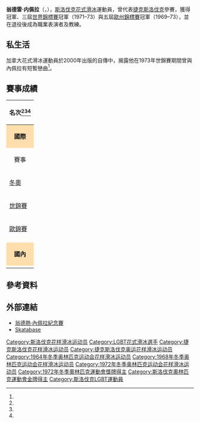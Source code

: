 {{noteTA
|1=zh-hk:花式溜冰; zh-tw:花式滑冰; zh-cn:花样滑冰; 
|2=zh-hk:溜冰; zh-hans:滑冰; zh-tw:滑冰;
|3=zh-hk:自由滑; zh-hans:自由滑; zh-tw:長曲項目;
|4=zh-hk:短節目; zh-hans:短节目; zh-tw:短曲項目;
|5=zh-hk:國際溜冰聯盟; zh-hans:国际滑冰联盟; zh-tw:國際滑冰總會;
}}
{{Infobox figure skater
|name= 翁德雷·内佩拉<br />Ondrej Nepela
|image= [[file:Bundesarchiv_Bild_183-L1129-0018,_Ondrej_Nepela.jpg|250px]]
|caption= 1972年時的內佩拉
|country= {{TCH}}
|birth_date= {{birth date|1951|1|22|df=y}}
|birth_place= {{TCH}}[[布拉提斯拉瓦|布拉提斯拉瓦]]<br>（今屬[[斯洛伐克|斯洛伐克]]）
|death_date= {{death date and age|1989|2|2|1951|1|22|df=y}}
|death_place= {{西德}}[[曼海姆|曼海姆]]
|formercoach= {{tsl|en|Hilda Múdra|希爾妲·穆德拉}}
|skating club= Slovan Bratislava
|beganskating= 1958
|retired= 1973
|medaltemplates= <!-- see [[Template:MedalRelatedTemplates|Template:MedalRelatedTemplates]] -->
{{MedalCountry| {{TCH}}}}
{{MedalSport | [[花式滑冰|花式滑冰]]}}
{{MedalCompetition|[[冬季奥林匹克运动会花样滑冰比赛|冬季奧運會]]}}
{{MedalGold| {{tsl|en|Figure skating at the 1972 Winter Olympics|1972 札幌}} | {{tsl|en|Figure skating at the 1972 Winter Olympics#Men|男子單人滑}}}}
{{MedalCompetition|[[世界花样滑冰锦标赛|世界錦標賽]]}}
{{MedalGold|{{tsl|en|1973 World Figure Skating Championships|1973 布拉提斯拉瓦}}|男子單人滑}}
{{MedalGold|{{tsl|en|1972 World Figure Skating Championships|1972 卡加利}}|男子單人滑}}
{{MedalGold|{{tsl|en|1971 World Figure Skating Championships|1971 里昂}}|男子單人滑}}
{{MedalSilver|{{tsl|en|1970 World Figure Skating Championships|1970 盧布爾雅那}}|男子單人滑}}
{{MedalSilver|{{tsl|en|1969 World Figure Skating Championships|1969 科羅拉多泉}}|男子單人滑}}
{{MedalCompetition|[[欧洲花样滑冰锦标赛|歐州錦標賽]]}}
{{MedalGold|{{tsl|en|1973 European Figure Skating Championships|1973 科隆}}|男子單人滑}}
{{MedalGold|{{tsl|en|1972 European Figure Skating Championships|1972 哥特堡}}|男子單人滑}}
{{MedalGold|{{tsl|en|1971 European Figure Skating Championships|1971 慕尼黑}}|男子單人滑}}
{{MedalGold|{{tsl|en|1970 European Figure Skating Championships|1970 列寧格勒}}|男子單人滑}}
{{MedalGold|{{tsl|en|1969 European Figure Skating Championships|1969 加爾米施-帕滕基興}}|男子單人滑}}
{{MedalBronze|{{tsl|en|1968 European Figure Skating Championships|1968 韋斯特羅斯}}|男子單人滑}}
{{MedalBronze|{{tsl|en|1967 European Figure Skating Championships|1967 盧布爾雅那}}|男子單人滑}}
{{MedalBronze|{{tsl|en|1966 European Figure Skating Championships|1966 布拉提斯拉瓦}}|男子單人滑}}
}}
'''翁德雷·内佩拉'''（{{lang-cs|'''Ondrej Nepela'''}}，{{bd|1951年|1月22日|1989年|2月2日|catIdx=N}}），[[斯洛伐克|斯洛伐克]][[花式滑冰|花式滑冰]]運動員，曾代表[[捷克斯洛伐克|捷克斯洛伐克]]參賽，獲得{{tsl|en|Figure skating at the 1972 Winter Olympics|1972年冬季奧運會}}冠軍、三屆[[世界花样滑冰锦标赛|世界錦標賽]]冠軍（1971–73）與五屆[[欧洲花样滑冰锦标赛|歐州錦標賽]]冠軍（1969–73），並在退役後成為職業表演者及教練。

== 私生活 ==
加拿大花式滑冰運動員{{tsl|en|Toller Cranston|托勒·克蘭斯頓}}於2000年出版的自傳中，揭露他在1973年世錦賽期間曾與內佩拉有短暫戀曲<ref name=cranston/>。

==賽事成績==
{|  class="wikitable" style="text-align:center"
|-
! colspan=11 align=center | '''名次'''<ref name=SP100121/><ref name=ONosob/><ref name=TASR110122/>
|-
! style="background-color: #ffdead; " colspan=11 align=center | '''國際''' 
|-
! 賽事
! 1963–64
! 1964–65
! 1965–66
! 1966–67
! 1967–68
! 1968–69
! 1969–70
! 1970–71
! 1971–72
! 1972–73
|-
| align=left | [[冬季奥林匹克运动会花样滑冰比赛|冬奧]] || 22nd || || || || 8th || || || || bgcolor=gold | 1st ||
|-
| align=left | [[世界花样滑冰锦标赛|世錦賽]] || 17th || 16th || 8th || 6th || 6th || bgcolor=silver | 2nd || bgcolor=silver | 2nd || bgcolor=gold | 1st || bgcolor=gold | 1st || bgcolor=gold | 1st
|-
| align=left | [[欧洲花样滑冰锦标赛|歐錦賽]] || || 8th || bgcolor=cc9966 | 3rd || bgcolor=cc9966 | 3rd || bgcolor=cc9966 | 3rd || bgcolor=gold | 1st || bgcolor=gold | 1st || bgcolor=gold | 1st || bgcolor=gold | 1st || bgcolor=gold | 1st
|-
| align=left | {{tsl|en|Prize of Moscow News|莫斯科新聞盃}} || || || || bgcolor=gold | 1st || || || || || ||
|-
! style="background-color: #ffdead; " colspan=11 align=center | '''國內''' 
|-
| align=left | {{tsl|en|Czechoslovak Figure Skating Championships|捷錦賽}} || || bgcolor=gold | 1st || bgcolor=gold | 1st || bgcolor=gold | 1st || bgcolor=gold | 1st || bgcolor=gold | 1st || || bgcolor=gold | 1st || bgcolor=gold | 1st || bgcolor=gold | 1st 
|}

== 參考資料 ==
{{Reflist|30em|refs=
<ref name=ONosob>{{cite web | url = http://www.osobnosti.sk/index.php?os=zivotopis&ID=750 | title = Ondrej Nepela | language = sk | publisher = osobnosti.sk | archiveurl = https://web.archive.org/web/20130425203200/http://osobnosti.sk/index.php?os=zivotopis&ID=750 | archivedate = 2013年4月25日 | deadurl = no }}</ref>
<ref name=TASR110122>{{cite news | url = http://sportky.topky.sk/c/58680/video-legendarny-ondrej-nepela-by-mal-60-rokov | title = Legendárny Ondrej Nepela by mal 60 rokov | language = sk | trans_title = Legendary Ondrej Nepela would be 60 years old | work = [[News_Agency_of_the_Slovak_Republic|TASR]] | publisher = topky.sk | date = 22 January 2011 | accessdate = 2014-03-25 | archive-date = 2014-03-13 | archive-url = https://web.archive.org/web/20140313001308/http://sportky.topky.sk/c/58680/video-legendarny-ondrej-nepela-by-mal-60-rokov | dead-url = no }}</ref>
<ref name=SP100121>{{cite news | url = http://www.slovenskyportal.sk/index.php?action=st&h=Ondrej-Nepela | title = Ondrej Nepela | language = sk | first = Jakub | last = Hlohoš | work = slovenskyportal.sk | date = 21 January 2010 | deadurl = yes | archiveurl = https://web.archive.org/web/20140312231600/http://www.slovenskyportal.sk/index.php?action=st&h=Ondrej-Nepela | archivedate = 2014年3月12日 }}</ref>
<ref name=cranston>{{cite book |last=Cranston |first=Toller |authorlink= |coauthors=Martha Lowder Kimball  |title=When Hell Freezes Over: Should I Bring My Skates? |url=https://archive.org/details/whenhellfreezeso2000cran_2000 |year=2000 |publisher=McClelland & Stewart  |location= |isbn=0-7710-2337-5  }}</ref>
}}

== 外部連結 ==
* [http://nepela.kraso.sk/ 翁德熱·內佩拉紀念賽] {{Wayback|url=http://nepela.kraso.sk/ |date=20080915184816 }}
* [https://web.archive.org/web/20091128190759/http://www.eskatefans.com/skatabase/majors.html Skatabase]

{{commons category|Ondrej Nepela}}
{{冬季奥林匹克运动会花样滑冰比赛男子单人滑冠军}}
{{NavigationWorldChampionsFigureSkatingMen}}

{{Authority control}}
{{DEFAULTSORT:Nepela, Ondrej}}
[[Category:斯洛伐克花样滑冰运动员|Category:斯洛伐克花样滑冰运动员]]
[[Category:LGBT花式滑冰選手|Category:LGBT花式滑冰選手]]
[[Category:捷克斯洛伐克花样滑冰运动员|Category:捷克斯洛伐克花样滑冰运动员]]
[[Category:捷克斯洛伐克奥运花样滑冰运动员|Category:捷克斯洛伐克奥运花样滑冰运动员]]
[[Category:1964年冬季奥林匹克运动会花样滑冰运动员|Category:1964年冬季奥林匹克运动会花样滑冰运动员]]
[[Category:1968年冬季奥林匹克运动会花样滑冰运动员|Category:1968年冬季奥林匹克运动会花样滑冰运动员]]
[[Category:1972年冬季奥林匹克运动会花样滑冰运动员|Category:1972年冬季奥林匹克运动会花样滑冰运动员]]
[[Category:1972年冬季奧林匹克運動會獎牌得主|Category:1972年冬季奧林匹克運動會獎牌得主]]
[[Category:斯洛伐克奧林匹克運動會金牌得主|Category:斯洛伐克奧林匹克運動會金牌得主]]
[[Category:斯洛伐克LGBT運動員|Category:斯洛伐克LGBT運動員]]